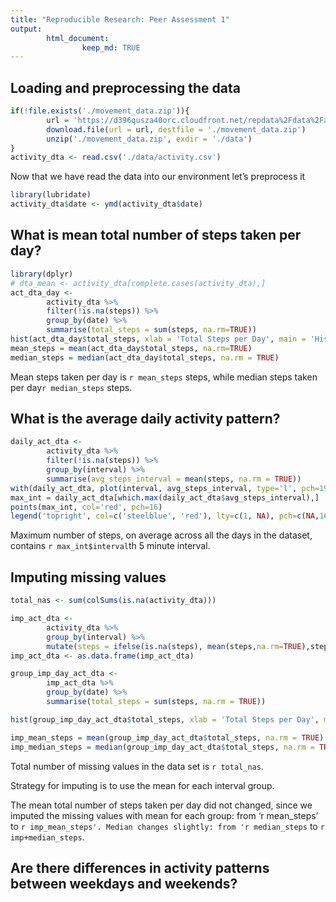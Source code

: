 ```yaml
---
title: "Reproducible Research: Peer Assessment 1"
output: 
        html_document:
                keep_md: TRUE
---
```


## Loading and preprocessing the data     
```r
if(!file.exists('./movement_data.zip')){
        url = 'https://d396qusza40orc.cloudfront.net/repdata%2Fdata%2Factivity.zip'
        download.file(url = url, destfile = './movement_data.zip')
        unzip('./movement_data.zip', exdir = './data')
}
activity_dta <- read.csv('./data/activity.csv')
```

Now that we have read the data into our environment let's preprocess it
```r
library(lubridate)
activity_dta$date <- ymd(activity_dta$date)
```


## What is mean total number of steps taken per day?
```r
library(dplyr)
# dta_mean <- activity_dta[complete.cases(activity_dta),]
act_dta_day <- 
        activity_dta %>% 
        filter(!is.na(steps)) %>%
        group_by(date) %>% 
        summarise(total_steps = sum(steps, na.rm=TRUE))
hist(act_dta_day$total_steps, xlab = 'Total Steps per Day', main = 'Historgram of Total Steps per Day', col='steelblue')
mean_steps = mean(act_dta_day$total_steps, na.rm=TRUE)
median_steps = median(act_dta_day$total_steps, na.rm = TRUE)
```
Mean steps taken per day is `r mean_steps` steps, while median steps taken per day`r median_steps` steps.

## What is the average daily activity pattern?
```r
daily_act_dta <- 
        activity_dta %>%
        filter(!is.na(steps)) %>%
        group_by(interval) %>%
        summarise(avg_steps_interval = mean(steps, na.rm = TRUE))
with(daily_act_dta, plot(interval, avg_steps_interval, type='l', pch=19, xlab='5 min Intervals', ylab='Average Steps', main='Avg Steps per Interval',col='steelblue'))
max_int = daily_act_dta[which.max(daily_act_dta$avg_steps_interval),]
points(max_int, col='red', pch=16)
legend('topright', col=c('steelblue', 'red'), lty=c(1, NA), pch=c(NA,16), legend=c('average steps per 5 min interval', 'interval with max steps'))
```
Maximum number of steps, on average across all the days in the dataset, contains `r max_int$interval`th 5 minute interval.

## Imputing missing values
```r
total_nas <- sum(colSums(is.na(activity_dta)))

imp_act_dta <- 
        activity_dta %>%
        group_by(interval) %>%
        mutate(steps = ifelse(is.na(steps), mean(steps,na.rm=TRUE),steps))
imp_act_dta <- as.data.frame(imp_act_dta)

group_imp_day_act_dta <-
        imp_act_dta %>%
        group_by(date) %>%
        summarise(total_steps = sum(steps, na.rm = TRUE))

hist(group_imp_day_act_dta$total_steps, xlab = 'Total Steps per Day', main = 'Historgram of Total Steps per Day (Imputed)', col='steelblue')

imp_mean_steps = mean(group_imp_day_act_dta$total_steps, na.rm = TRUE)
imp_median_steps = median(group_imp_day_act_dta$total_steps, na.rm = TRUE)
```
Total number of missing values in the data set is `r total_nas`.  

Strategy for imputing is to use the mean for each interval group.

The mean total number of steps taken per day did not changed, since we imputed the missing values with mean for each group: from 'r mean_steps' to `r imp_mean_steps'. Median changes slightly: from 'r median_steps` to `r imp+median_steps`.

## Are there differences in activity patterns between weekdays and weekends?
```r


```


